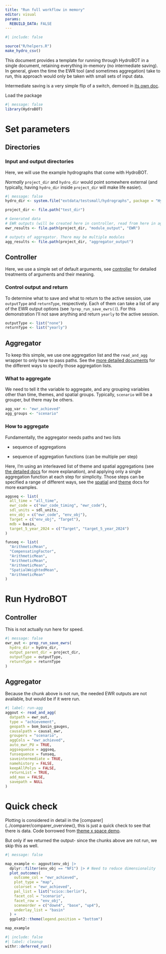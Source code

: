 ```yaml
---
title: "Run full workflow in memory"
editor: visual
params:
  REBUILD_DATA: FALSE
---
```


```r
#| include: false

source("R/helpers.R")
make_hydro_csv()
```

This document provides a template for running through HydroBOT in a single document, retaining everything in-memory (no intermediate saving). In general, given the time the EWR tool (and sometimes aggregation) take to run, this approach would only be taken with small sets of input data.

Intermediate saving is a very simple flip of a switch, demoed in [its own doc](workflow_save_steps.qmd).

Load the package

```r
#| message: false
library(HydroBOT)
```

# Set parameters

## Directories

### Input and output directories

Here, we will use the example hydrographs that come with HydroBOT.

*Normally* `project_dir` and `hydro_dir` would point somewhere external (and typically, having `hydro_dir` inside `project_dir` will make life easier).

```r
#| message: false
hydro_dir <- system.file("extdata/testsmall/hydrographs", package = "HydroBOT")

project_dir <- file.path("test_dir")

# Generated data
# EWR outputs (will be created here in controller, read from here in aggregator)
ewr_results <- file.path(project_dir, "module_output", "EWR")

# outputs of aggregator. There may be multiple modules
agg_results <- file.path(project_dir, "aggregator_output")
```

## Controller

Here, we use a simple set of default arguments, see [controller](../controller/controller_overview.qmd) for detailed treatments of arguments and their meaning.

### Control output and return

To determine what to save and what to return to the active session, use `outputType` and `returnType`, respectively. Each of them can take a list of any of the EWR output options (see `?prep_run_save_ewrs()`). For this demonstration I'll not save anything and return `yearly` to the active session.

```r
outputType <- list("none")
returnType <- list("yearly")
```

## Aggregator

To keep this simple, we use one aggregation list and the `read_and_agg` wrapper to only have to pass paths. See the [more detailed documents](../aggregator/aggregation_overview.qmd) for the different ways to specify those aggregation lists.

### What to aggregate

We need to tell it the variable to aggregate, and any grouping variables other than time, themes, and spatial groups. Typically, `scenario` will be a grouper, but there may be others.

```r
agg_var <- "ewr_achieved"
agg_groups <- "scenario"
```

### How to aggregate

Fundamentally, the aggregator needs paths and two lists

-   sequence of aggregations

-   sequence of aggregation functions (can be multiple per step)

Here, I'm using an interleaved list of theme and spatial aggregations (see [the detailed docs](../aggregator/theme_space_agg.qmd) for more explanation), and applying only a single aggregation function at each step for simplicity. Those steps can be specified a range of different ways, see the [spatial](../aggregator/spatial_agg.qmd) and [theme](../aggregator/theme_agg.qmd) docs for more examples.

```r
aggseq <- list(
  all_time = "all_time",
  ewr_code = c("ewr_code_timing", "ewr_code"),
  sdl_units = sdl_units,
  env_obj = c("ewr_code", "env_obj"),
  Target = c("env_obj", "Target"),
  mdb = basin,
  target_5_year_2024 = c("Target", "target_5_year_2024")
)

funseq <- list(
  "ArithmeticMean",
  "CompensatingFactor",
  "ArithmeticMean",
  "ArithmeticMean",
  "ArithmeticMean",
  "SpatialWeightedMean",
  "ArithmeticMean"
)
```

# Run HydroBOT

## Controller

This is not actually run here for speed.

```r
#| message: false
ewr_out <- prep_run_save_ewrs(
  hydro_dir = hydro_dir,
  output_parent_dir = project_dir,
  outputType = outputType,
  returnType = returnType
)
```

## Aggregator

Because the chunk above is not run, the needed EWR outputs are not available, but would be if it were run.

```r
#| label: run-agg
aggout <- read_and_agg(
  datpath = ewr_out,
  type = "achievement",
  geopath = bom_basin_gauges,
  causalpath = causal_ewr,
  groupers = "scenario",
  aggCols = "ewr_achieved",
  auto_ewr_PU = TRUE,
  aggsequence = aggseq,
  funsequence = funseq,
  saveintermediate = TRUE,
  namehistory = FALSE,
  keepAllPolys = FALSE,
  returnList = TRUE,
  add_max = FALSE,
  savepath = NULL
)
```

# Quick check

Plotting is considered in detail in the \[comparer\](../comparer/comparer_overview(), this is just a quick check to see that there is data. Code borrowed from [theme x space demo](../aggregator/theme_space_agg.qmd).

But only if we returned the output- since the chunks above are not run, we skip this as well.

```r
#| message: false

map_example <- aggout$env_obj |>
  dplyr::filter(env_obj == "NF1") |> # Need to reduce dimensionality
  plot_outcomes(
    outcome_col = "ewr_achieved",
    plot_type = "map",
    colorset = "ewr_achieved",
    pal_list = list("scico::berlin"),
    facet_col = "scenario",
    facet_row = "env_obj",
    sceneorder = c("down4", "base", "up4"),
    underlay_list = "basin"
  ) +
  ggplot2::theme(legend.position = "bottom")

map_example
```

```r
#| include: false
#| label: cleanup
withr::deferred_run()
```
